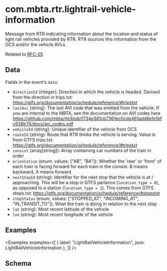 ---
---


# com.mbta.rtr.lightrail-vehicle-information

Message from RTR indicating information about the location and status of light rail vehicles provided by RTR. RTR sources this information from the OCS and/or the vehicle AVLs.

Related to [RFC-25](https://github.com/mbta/technology-docs/blob/main/rfcs/accepted/0025-light-rail-trip-model.md)

## Data

Fields in the event's `data`:

- `directionId` (integer): Direction in which the vehicle is headed. Derived from the direction in trips.txt: https://gtfs.org/documentation/schedule/reference/#tripstxt
- `lastAvi` (string): The last AVI code that was emitted from the vehicle. If you are internal to the MBTA, see the documentation on AVI codes here https://github.com/mbta/rtr/blob/f734e361cb7361ec0cde461add8e1e1bfc938b74/docs/avi_codes.pdf
- `vehicleId` (string): Unique identifier of the vehicle from OCS
- `routeId` (string): Route that RTR thinks the vehicle is serving. Value is from GTFS trips.txt: https://gtfs.org/documentation/schedule/reference/#tripstxt
- `consist` (array[string]): Array containing car numbers of the train in order
- `orientation` (enum, values: ["AB", "BA"]): Whether the 'rear' or 'front' of each train is facing forward for each train in the consist. B means backward, A means forward
- `nextStopId` (string): Identifier for the next stop that the vehicle is at / approaching. This will be a stop in GTFS parlance (`location_type = 0`), as opposed to a station (`location_type = 1`). This comes from GTFS stops.txt: https://gtfs.org/documentation/schedule/reference/#stopstxt
- `stopStatus` (enum, values: ["STOPPED_AT", "INCOMING_AT", "IN_TRANSIT_TO"]): What the train is doing in relation to the next stop
- `lat` (string): Most recent latitude of the vehicle
- `lon` (string): Most recent longitude of the vehicle

## Examples

<Examples
  examples={[
    { label: "LightRailVehicleInformation", json: LightRailVehicleInformation },
  ]}
/>

## Schema

<EventSchemaPath event="com.mbta.rtr.lightrail-vehicle-information" />
